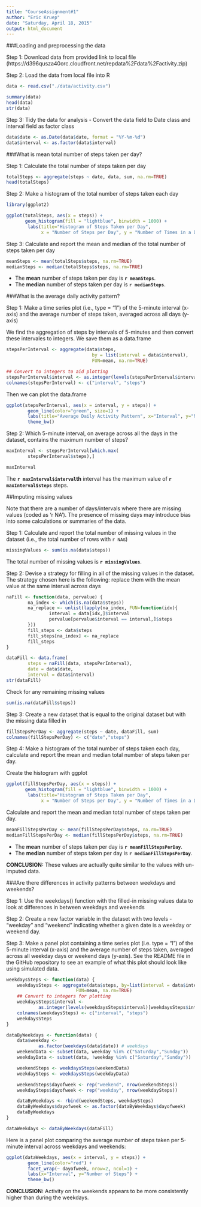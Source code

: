 ```yaml
---
title: "CourseAssignment#1"
author: "Eric Kruep"
date: "Saturday, April 18, 2015"
output: html_document
---
```


###Loading and preprocessing the data

Step 1: Download data from provided link to local file (https://d396qusza40orc.cloudfront.net/repdata%2Fdata%2Factivity.zip)

Step 2: Load the data from local file into R

```r
data <- read.csv("./data/activity.csv")

summary(data)
head(data)
str(data)

```

Step 3: Tidy the data for analysis - Convert the data field to Date class and interval field as factor class

```r
data$date <- as.Date(data$date, format = "%Y-%m-%d")
data$interval <- as.factor(data$interval)
```


###What is mean total number of steps taken per day?

Step 1: Calculate the total number of steps taken per day

```r
totalSteps <- aggregate(steps ~ date, data, sum, na.rm=TRUE)
head(totalSteps)

```

Step 2: Make a histogram of the total number of steps taken each day
```r
library(ggplot2)

ggplot(totalSteps, aes(x = steps)) + 
       geom_histogram(fill = "lightblue", binwidth = 1000) + 
        labs(title="Histogram of Steps Taken per Day", 
             x = "Number of Steps per Day", y = "Number of Times in a Day (Count)") + theme_bw() 


```

Step 3: Calculate and report the mean and median of the total number of steps taken per day
```r
meanSteps <- mean(totalSteps$steps, na.rm=TRUE)
medianSteps <- median(totalSteps$steps, na.rm=TRUE)

```

- The **mean** number of steps taken per day is **`r meanSteps`**.
- The **median** number of steps taken per day is **`r medianSteps`**. 



###What is the average daily activity pattern?

Step 1: Make a time series plot (i.e., type = "1") of the 5-minute interval (x-axis) and the average number of steps taken, averaged across all days (y-axis)

We find the aggregation of steps by intervals of 5-minutes and then convert these intervales to integers. We save them as a data.frame

```r
stepsPerInterval <- aggregate(data$steps, 
                                by = list(interval = data$interval),
                                FUN=mean, na.rm=TRUE)

## Convert to integers to aid plotting
stepsPerInterval$interval <- as.integer(levels(stepsPerInterval$interval)[stepsPerInterval$interval])
colnames(stepsPerInterval) <- c("interval", "steps")

```

Then we can plot the data.frame
```r
ggplot(stepsPerInterval, aes(x = interval, y = steps)) +   
        geom_line(color="green", size=1) +  
        labs(title="Average Daily Activity Pattern", x="Interval", y="Number of Steps") +  
        theme_bw()

```

Step 2: Which 5-minute interval, on average across all the days in the dataset, contains the maximum number of steps?
```r
maxInterval <- stepsPerInterval[which.max(  
        stepsPerInterval$steps),]

maxInterval

```
The **`r maxInterval$interval`th** interval has the maximum value of **`r maxInterval$steps`** steps.

##Imputing missing values

Note that there are a number of days/intervals where there are missing values (coded as 'r NA'). The presence of missing days may introduce bias into some calculations or summaries of the data.

Step 1: Calculate and report the total number of missing values in the dataset (i.e., the total number of rows with `r NA`s)

```r
missingValues <- sum(is.na(data$steps))
```
The total number of missing values is **`r missingValues`**.

Step 2: Devise a strategy for filling in all of the missing values in the dataset. The strategy chosen here is the following: replace them with the mean value at the same interval across days

```r
naFill <- function(data, pervalue) {
        na_index <- which(is.na(data$steps))
        na_replace <- unlist(lapply(na_index, FUN=function(idx){
                interval = data[idx,]$interval
                pervalue[pervalue$interval == interval,]$steps
        }))
        fill_steps <- data$steps
        fill_steps[na_index] <- na_replace
        fill_steps
}

dataFill <- data.frame(  
        steps = naFill(data, stepsPerInterval),  
        date = data$date,  
        interval = data$interval)
str(dataFill)

```

Check for any remaining missing values

```r
sum(is.na(dataFill$steps))

```

Step 3: Create a new dataset that is equal to the original dataset but with the missing data filled in

```r
fillStepsPerDay <- aggregate(steps ~ date, dataFill, sum)
colnames(fillStepsPerDay) <- c("date","steps")
```


Step 4:  Make a histogram of the total number of steps taken each day, calculate and report the mean and median total number of steps taken per day.

Create the histogram with ggplot

```r
ggplot(fillStepsPerDay, aes(x = steps)) + 
       geom_histogram(fill = "lightblue", binwidth = 1000) + 
        labs(title="Histogram of Steps Taken per Day", 
             x = "Number of Steps per Day", y = "Number of Times in a Day (Count)") + theme_bw() 

```

Calculate and report the mean and median total number of steps taken per day. 

```r
meanFillStepsPerDay <- mean(fillStepsPerDay$steps, na.rm=TRUE)
medianFillStepsPerDay <- median(fillStepsPerDay$steps, na.rm=TRUE)

```

- The **mean** number of steps taken per day is **`r meanFillStepsPerDay`**.
- The **median** number of steps taken per day is **`r medianFillStepsPerDay`**. 

**CONCLUSION:** These values are actually quite similar to the values with un-imputed data. 

###Are there differences in activity patterns between weekdays and weekends?

Step 1: Use the weekdays() function with the filled-in missing values data to look at differences in between weekdays and weekends

Step 2: Create a new factor variable in the dataset with two levels - "weekday" and "weekend" indicating whether a given date is a weekday or weekend day.

Step 3: Make a panel plot containing a time series plot (i.e. type = "l") of the 5-minute interval (x-axis) and the average number of steps taken, averaged across all weekday days or weekend days (y-axis). See the README file in the GitHub repository to see an example of what this plot should look like using simulated data.


```r
weekdaysSteps <- function(data) {
    weekdaysSteps <- aggregate(data$steps, by=list(interval = data$interval),
                          FUN=mean, na.rm=TRUE)
    ## Convert to integers for plotting
    weekdaysSteps$interval <- 
            as.integer(levels(weekdaysSteps$interval)[weekdaysSteps$interval])
    colnames(weekdaysSteps) <- c("interval", "steps")
    weekdaysSteps
}

dataByWeekdays <- function(data) {
    data$weekday <- 
            as.factor(weekdays(data$date)) # weekdays
    weekendData <- subset(data, weekday %in% c("Saturday","Sunday"))
    weekdayData <- subset(data, !weekday %in% c("Saturday","Sunday"))

    weekendSteps <- weekdaysSteps(weekendData)
    weekdaySteps <- weekdaysSteps(weekdayData)

    weekendSteps$dayofweek <- rep("weekend", nrow(weekendSteps))
    weekdaySteps$dayofweek <- rep("weekday", nrow(weekdaySteps))

    dataByWeekdays <- rbind(weekendSteps, weekdaySteps)
    dataByWeekdays$dayofweek <- as.factor(dataByWeekdays$dayofweek)
    dataByWeekdays
}

dataWeekdays <- dataByWeekdays(dataFill)

```


Here is a panel plot comparing the average number of steps taken per 5-minute interval across weekdays and weekends:

```r
ggplot(dataWeekdays, aes(x = interval, y = steps)) + 
        geom_line(color="red") + 
        facet_wrap(~ dayofweek, nrow=2, ncol=1) +
        labs(x="Interval", y="Number of Steps") +
        theme_bw()

```

**CONCLUSION:** Activity on the weekends appears to be more consistently higher than during the weekdays. 






